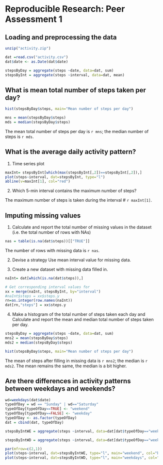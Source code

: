 # Reproducible Research: Peer Assessment 1

## Loading and preprocessing the data
```r
unzip("activity.zip")

dat =read.csv("activity.csv")
dat$date <- as.Date(dat$date)

stepsByDay = aggregate(steps ~date, data=dat, sum)
stepsByInt = aggregate(steps ~interval, data=dat, mean)
```



## What is mean total number of steps taken per day?
```r
hist(stepsByDay$steps, main="Mean number of steps per day")
```

```r
mns = mean(stepsByDay$steps)
mds = median(stepsByDay$steps)
```
The mean total number of steps per day is `r mns`; the median number of steps is `r mds`.

## What is the average daily activity pattern?

1. Time series plot
```r
maxInt= stepsByInt[which(max(stepsByInt[,2])==stepsByInt[,2]),]
plot(steps~interval, dat=stepsByInt, type="l")
abline(v=maxInt[1], col="red")
```

2. Which 5-min interval contains the maximum number of steps?


The maximum number of steps is taken during the interval # `r maxInt[1]`.

## Imputing missing values
1. Calculate and report the total number of missing values in the dataset (i.e. the total number of rows with NAs)
```r
nas = table(is.na(dat$steps))[["TRUE"]]
```
The number of rows with missing data is `r nas`.

2. Devise a strategy
Use mean interval value for missing data.

3. Create a new dataset with missing data filled in.
```r
naInt= dat[which(is.na(dat$steps)),]

# Get corresponding interval values for
xx = merge(naInt, stepsByInt, by="interval")
#naInt$steps = xx$steps.y
rn=as.integer(row.names(naInt))
dat[rn,"steps"] = xx$steps.y
```
4. Make a histogram of the total number of steps taken each day and Calculate and report the mean and median total number of steps taken per day. 

```r
stepsByDay = aggregate(steps ~date, data=dat, sum)
mns2 = mean(stepsByDay$steps)
mds2 = median(stepsByDay$steps)

```

```r
hist(stepsByDay$steps, main="Mean number of steps per day")
```

The mean of steps after filling in missing data is `r mns2`; the median is `r mds2`. The mean remains the same, the median is a bit higher.

## Are there differences in activity patterns between weekdays and weekends?

```r
wd=weekdays(dat$date)
typeOfDay = wd == "Sunday" | wd=="Saturday"
typeOfDay[typeOfDay==TRUE] <- "weekend"
typeOfDay[typeOfDay==FALSE] <- "weekday" 
typeOfDay <- as.factor(typeOfDay)
dat = cbind(dat, typeOfDay)
```


```r
stepsByIntWE = aggregate(steps ~interval, data=dat[dat$typeOfDay=="weekend",], mean)

stepsByIntWD = aggregate(steps ~interval, data=dat[dat$typeOfDay=="weekday",], mean)

par(mfrow=c(2,1))
plot(steps~interval, dat=stepsByIntWE, type="l", main="weekend", col="blue")
plot(steps~interval, dat=stepsByIntWD, type="l", main="weekdays", col="blue")

```



